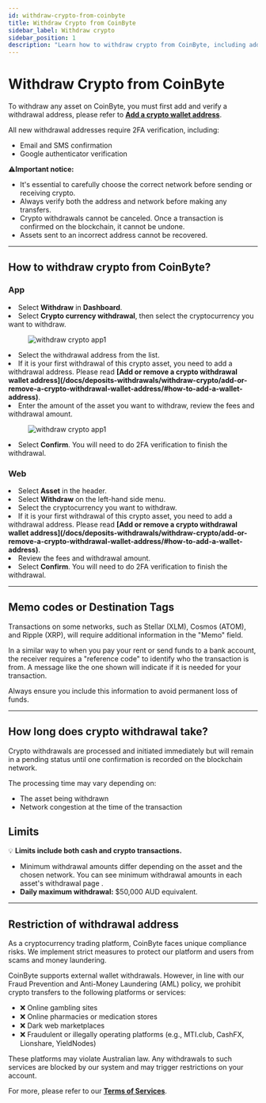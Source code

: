 ```yaml
---
id: withdraw-crypto-from-coinbyte
title: Withdraw Crypto from CoinByte
sidebar_label: Withdraw crypto
sidebar_position: 1
description: "Learn how to withdraw crypto from CoinByte, including address setup, supported networks, fees, and limits."
---
```



# Withdraw Crypto from CoinByte

To withdraw any asset on CoinByte, you must first add and verify a withdrawal address, please refer to <strong>[Add a crypto wallet address](/docs/deposits-withdrawals/withdraw-crypto/add-or-remove-a-crypto-withdrawal-wallet-address/#how-to-add-a-wallet-address)</strong>.

All new withdrawal addresses require 2FA verification, including:

- Email and SMS confirmation
- Google authenticator verification

<WarningBox>
⚠️<strong>Important notice:</strong>
<ul>
<li>It's essential to carefully choose the correct network before sending or receiving crypto.</li>
<li>Always verify both the address and network before making any transfers.</li>
<li>Crypto withdrawals cannot be canceled. Once a transaction is confirmed on the blockchain, it cannot be undone.</li>
<li>Assets sent to an incorrect address cannot be recovered.</li>
</ul>
</WarningBox>

---

## How to withdraw crypto from CoinByte?

<Tabs>
<TabItem value="Mobile App" label="App">
<div style={{ marginTop: '2.5rem' }}></div>

### **App**

<div style={{ marginBottom: '1.5rem' }}></div>

<RoundStepList>
<li>Select <strong>Withdraw</strong> in <strong>Dashboard</strong>.</li>
<li>Select <strong>Crypto currency withdrawal</strong>, then select the cryptocurrency you want to withdraw.</li>

<figure style={{ textAlign: 'center' }}>
  <img src={useBaseUrl('/img/deposits-withdrawals/withdraw-crypto/withdraw-crypto-from-coinbyte/1.png')} alt="withdraw crypto app1" style={{ width: 300 }} />
</figure>

<li>Select the withdrawal address from the list.</li>
<li>If it is your first withdrawal of this crypto asset, you need to add a withdrawal address. Please read <strong>[Add or remove a crypto withdrawal wallet address](/docs/deposits-withdrawals/withdraw-crypto/add-or-remove-a-crypto-withdrawal-wallet-address/#how-to-add-a-wallet-address)</strong>.</li>
<li>Enter the amount of the asset you want to withdraw, review the fees and withdrawal amount.</li>

<figure style={{ textAlign: 'center' }}>
  <img src={useBaseUrl('/img/deposits-withdrawals/withdraw-crypto/withdraw-crypto-from-coinbyte/2.png')} alt="withdraw crypto app1" style={{ width: 300 }} />
</figure>

<li>Select <strong>Confirm</strong>. You will need to do 2FA verification to finish the withdrawal.</li>
</RoundStepList>

</TabItem>

<TabItem value="Web Platform" label="Web">
<div style={{ marginTop: '2.5rem' }}></div>

### **Web**

<div style={{ marginBottom: '1.5rem' }}></div>
<CoinByteButton text="Withdraw BTC" link="https://coinbyte.com.au/en-us/user/balances/withdraw/?currency=btc" />
<RoundStepList>
<li>Select <strong>Asset</strong> in the header.</li>
<li>Select <strong>Withdraw</strong> on the left-hand side menu.</li>
<li>Select the cryptocurrency you want to withdraw.</li>
<li>If it is your first withdrawal of this crypto asset, you need to add a withdrawal address. Please read <strong>[Add or remove a crypto withdrawal wallet address](/docs/deposits-withdrawals/withdraw-crypto/add-or-remove-a-crypto-withdrawal-wallet-address/#how-to-add-a-wallet-address)</strong>.</li>
<li>Review the fees and withdrawal amount.</li>
<li>Select <strong>Confirm</strong>. You will need to do 2FA verification to finish the withdrawal.</li>
</RoundStepList>

</TabItem>
</Tabs>

---

## Memo codes or Destination Tags

Transactions on some networks, such as Stellar (XLM), Cosmos (ATOM), and Ripple (XRP), will require additional information in the "Memo" field.  

In a similar way to when you pay your rent or send funds to a bank account, the receiver requires a "reference code" to identify who the transaction is from. A message like the one shown will indicate if it is needed for your transaction.

Always ensure you include this information to avoid permanent loss of funds.

---

## How long does crypto withdrawal take?

Crypto withdrawals are processed and initiated immediately but will remain in a pending status until one confirmation is recorded on the blockchain network.

The processing time may vary depending on:

- The asset being withdrawn
- Network congestion at the time of the transaction

## Limits

<InfoBox>
💡 <strong>Limits include both cash and crypto transactions.</strong>
</InfoBox>

- Minimum withdrawal amounts differ depending on the asset and the chosen network. You can see minimum withdrawal amounts in each asset's withdrawal page .
- <strong>Daily maximum withdrawal:</strong> $50,000 AUD equivalent.

---

## Restriction of withdrawal address

As a cryptocurrency trading platform, CoinByte faces unique compliance risks. We implement strict measures to protect our platform and users from scams and money laundering.

CoinByte supports external wallet withdrawals. However, in line with our Fraud Prevention and Anti-Money Laundering (AML) policy, we prohibit crypto transfers to the following platforms or services:

- ❌ Online gambling sites
- ❌ Online pharmacies or medication stores
- ❌ Dark web marketplaces
- ❌ Fraudulent or illegally operating platforms (e.g., MTI.club, CashFX, Lionshare, YieldNodes)

These platforms may violate Australian law. Any withdrawals to such services are blocked by our system and may trigger restrictions on your account.

For more, please refer to our <strong>[Terms of Services](/docs/user-guide/LEGAL/terms-of-service)</strong>.

<RelatedArticles category="deposits-withdrawals" />
